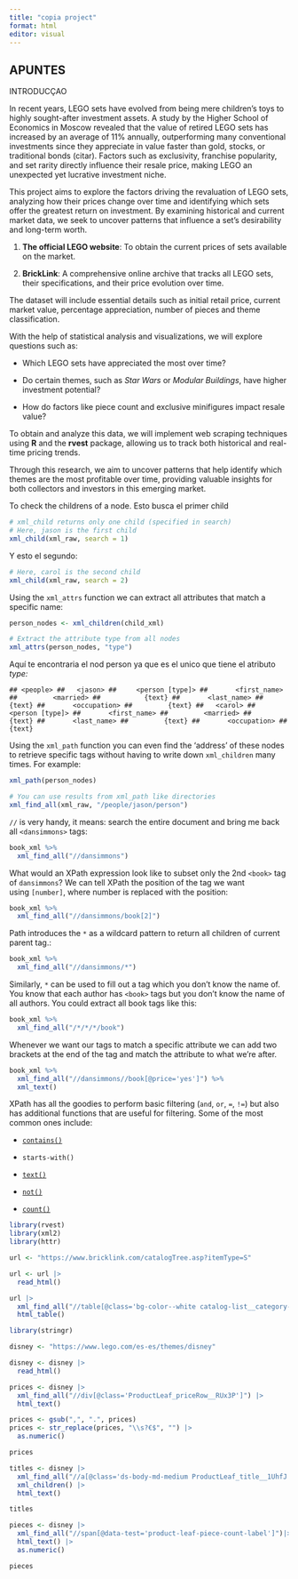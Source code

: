 ```yaml
---
title: "copia project"
format: html
editor: visual
---
```


## APUNTES

INTRODUCÇAO

In recent years, LEGO sets have evolved from being mere children's toys to highly sought-after investment assets. A study by the Higher School of Economics in Moscow revealed that the value of retired LEGO sets has increased by an average of 11% annually, outperforming many conventional investments since they appreciate in value faster than gold, stocks, or traditional bonds (citar). Factors such as exclusivity, franchise popularity, and set rarity directly influence their resale price, making LEGO an unexpected yet lucrative investment niche.

This project aims to explore the factors driving the revaluation of LEGO sets, analyzing how their prices change over time and identifying which sets offer the greatest return on investment. By examining historical and current market data, we seek to uncover patterns that influence a set’s desirability and long-term worth.

1.  **The official LEGO website**: To obtain the current prices of sets available on the market.

2.  **BrickLink**: A comprehensive online archive that tracks all LEGO sets, their specifications, and their price evolution over time.

The dataset will include essential details such as initial retail price, current market value, percentage appreciation, number of pieces and theme classification.

With the help of statistical analysis and visualizations, we will explore questions such as:

-   Which LEGO sets have appreciated the most over time?

-   Do certain themes, such as *Star Wars* or *Modular Buildings*, have higher investment potential?

-   How do factors like piece count and exclusive minifigures impact resale value?

To obtain and analyze this data, we will implement web scraping techniques using **R** and the **rvest** package, allowing us to track both historical and real-time pricing trends.

Through this research, we aim to uncover patterns that help identify which themes are the most profitable over time, providing valuable insights for both collectors and investors in this emerging market.

To check the childrens of a node. Esto busca el primer child

```r
# xml_child returns only one child (specified in search)
# Here, jason is the first child
xml_child(xml_raw, search = 1)
```

Y esto el segundo:

```r
# Here, carol is the second child
xml_child(xml_raw, search = 2)
```

Using the `xml_attrs` function we can extract all attributes that match a specific name:

```r
person_nodes <- xml_children(child_xml)
```

```r
# Extract the attribute type from all nodes
xml_attrs(person_nodes, "type")
```

Aquí te encontraria el nod person ya que es el unico que tiene el atributo *type:*

```         
## <people> ##   <jason> ##     <person [type]> ##       <first_name> ##         <married> ##           {text} ##       <last_name> ##         {text} ##       <occupation> ##         {text} ##   <carol> ##     <person [type]> ##       <first_name> ##         <married> ##           {text} ##       <last_name> ##         {text} ##       <occupation> ##         {text}
```

Using the `xml_path` function you can even find the ‘address’ of these nodes to retrieve specific tags without having to write down `xml_children` many times. For example:

```r
xml_path(person_nodes)

# You can use results from xml_path like directories
xml_find_all(xml_raw, "/people/jason/person")
```

`//` is very handy, it means: search the entire document and bring me back all `<dansimmons>` tags:

```r
book_xml %>%
  xml_find_all("//dansimmons")
```

What would an XPath expression look like to subset only the 2nd `<book>` tag of `dansimmons`? We can tell XPath the position of the tag we want using `[number]`, where number is replaced with the position:

```r
book_xml %>%
  xml_find_all("//dansimmons/book[2]")
```

Path introduces the `*` as a wildcard pattern to return all children of current parent tag.:

```r
book_xml %>%
  xml_find_all("//dansimmons/*")
```

Similarly, `*` can be used to fill out a tag which you don’t know the name of. You know that each author has `<book>` tags but you don’t know the name of all authors. You could extract all book tags like this:

```r
book_xml %>%
  xml_find_all("/*/*/*/book")
```

Whenever we want our tags to match a specific attribute we can add two brackets at the end of the tag and match the attribute to what we’re after.

```r
book_xml %>%
  xml_find_all("//dansimmons//book[@price='yes']") %>%
  xml_text()
```

XPath has all the goodies to perform basic filtering (`and`, `or`, `=`, `!=`) but also has additional functions that are useful for filtering. Some of the most common ones include:

-   [`contains()`](https://tidyselect.r-lib.org/reference/starts_with.html)

-   `starts-with()`

-   [`text()`](https://rdrr.io/r/graphics/text.html)

-   [`not()`](https://magrittr.tidyverse.org/reference/aliases.html)

-   [`count()`](https://dplyr.tidyverse.org/reference/count.html)

```r
library(rvest)
library(xml2)
library(httr)

url <- "https://www.bricklink.com/catalogTree.asp?itemType=S"

url <- url |> 
  read_html()

url |> 
  xml_find_all("//table[@class='bg-color--white catalog-list__category-list--internal catalog-tree__category-list--internal']//div[contains(text(), 'Tree')]")|> xml_parent() |> xml_parent() |> xml_parent() |> 
  html_table()

```



```r
library(stringr)

disney <- "https://www.lego.com/es-es/themes/disney"

disney <- disney |> 
  read_html()

prices <- disney |> 
  xml_find_all("//div[@class='ProductLeaf_priceRow__RUx3P']") |> 
  html_text() 

prices <- gsub(",", ".", prices)
prices <- str_replace(prices, "\\s?€$", "") |> 
  as.numeric()

prices
```

```r
titles <- disney |> 
  xml_find_all("//a[@class='ds-body-md-medium ProductLeaf_title__1UhfJ ']") |> 
  xml_children() |> 
  html_text()

titles
```

```r
pieces <- disney |> 
  xml_find_all("//span[@data-test='product-leaf-piece-count-label']")|>
  html_text() |> 
  as.numeric()

pieces
```